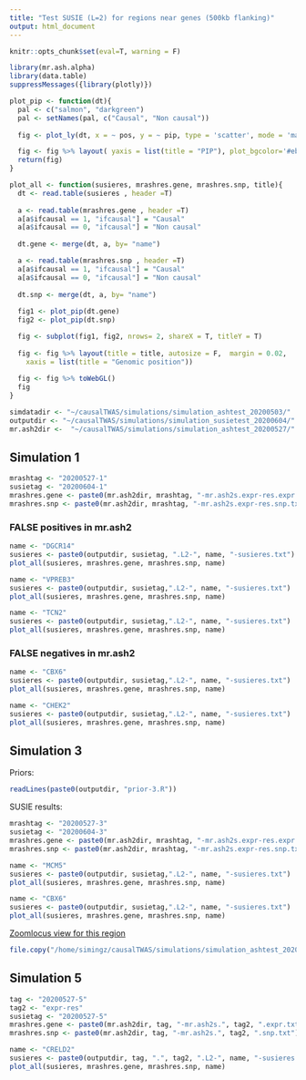```yaml
---
title: "Test SUSIE (L=2) for regions near genes (500kb flanking)"
output: html_document
---
```


```r
knitr::opts_chunk$set(eval=T, warning = F)
```

```r
library(mr.ash.alpha)
library(data.table)
suppressMessages({library(plotly)})

plot_pip <- function(dt){
  pal <- c("salmon", "darkgreen")
  pal <- setNames(pal, c("Causal", "Non causal"))
  
  fig <- plot_ly(dt, x = ~ pos, y = ~ pip, type = 'scatter', mode = 'markers', color = ~ ifcausal, colors = pal, text = ~paste("Name: ", name), width = 600, height = 400)

  fig <- fig %>% layout( yaxis = list(title = "PIP"), plot_bgcolor='#ebf6fc')
  return(fig)
}

plot_all <- function(susieres, mrashres.gene, mrashres.snp, title){
  dt <- read.table(susieres , header =T)
  
  a <- read.table(mrashres.gene , header =T)
  a[a$ifcausal == 1, "ifcausal"] = "Causal"
  a[a$ifcausal == 0, "ifcausal"] = "Non causal"
  
  dt.gene <- merge(dt, a, by= "name")

  a <- read.table(mrashres.snp , header =T)
  a[a$ifcausal == 1, "ifcausal"] = "Causal"
  a[a$ifcausal == 0, "ifcausal"] = "Non causal"
  
  dt.snp <- merge(dt, a, by= "name")
  
  fig1 <- plot_pip(dt.gene)
  fig2 <- plot_pip(dt.snp)

  fig <- subplot(fig1, fig2, nrows= 2, shareX = T, titleY = T)
  
  fig <- fig %>% layout(title = title, autosize = F,  margin = 0.02,
    xaxis = list(title = "Genomic position"))
  
  fig <- fig %>% toWebGL()
  fig
}
```


```r
simdatadir <- "~/causalTWAS/simulations/simulation_ashtest_20200503/"
outputdir <- "~/causalTWAS/simulations/simulation_susietest_20200604/"
mr.ash2dir <-  "~/causalTWAS/simulations/simulation_ashtest_20200527/"
```

## Simulation 1
```r
mrashtag <- "20200527-1"
susietag <- "20200604-1"
mrashres.gene <- paste0(mr.ash2dir, mrashtag, "-mr.ash2s.expr-res.expr.txt")
mrashres.snp <- paste0(mr.ash2dir, mrashtag, "-mr.ash2s.expr-res.snp.txt")
```

### FALSE positives in mr.ash2

```r
name <- "DGCR14"
susieres <- paste0(outputdir, susietag, ".L2-", name, "-susieres.txt")
plot_all(susieres, mrashres.gene, mrashres.snp, name)
```

```r
name <- "VPREB3"
susieres <- paste0(outputdir, susietag,".L2-", name, "-susieres.txt")
plot_all(susieres, mrashres.gene, mrashres.snp, name)
```

```r
name <- "TCN2"
susieres <- paste0(outputdir, susietag,".L2-", name, "-susieres.txt")
plot_all(susieres, mrashres.gene, mrashres.snp, name)
```


### FALSE negatives in mr.ash2
```r
name <- "CBX6"
susieres <- paste0(outputdir, susietag,".L2-", name, "-susieres.txt")
plot_all(susieres, mrashres.gene, mrashres.snp, name)
```

```r
name <- "CHEK2"
susieres <- paste0(outputdir, susietag,".L2-", name, "-susieres.txt")
plot_all(susieres, mrashres.gene, mrashres.snp, name)
```


## Simulation 3
Priors:
```r
readLines(paste0(outputdir, "prior-3.R"))
```

SUSIE results:
```r
mrashtag <- "20200527-3"
susietag <- "20200604-3"
mrashres.gene <- paste0(mr.ash2dir, mrashtag, "-mr.ash2s.expr-res.expr.txt")
mrashres.snp <- paste0(mr.ash2dir, mrashtag, "-mr.ash2s.expr-res.snp.txt")
```
```r

name <- "MCM5"
susieres <- paste0(outputdir, susietag,".L2-", name, "-susieres.txt")
plot_all(susieres, mrashres.gene, mrashres.snp, name)
```

```r
name <- "CBX6"
susieres <- paste0(outputdir, susietag,".L2-", name, "-susieres.txt")
plot_all(susieres, mrashres.gene, mrashres.snp, name)
```

[Zoomlocus view for this region](https://users.rcc.uchicago.edu/~simingz/chr22_39026778-40048655.pdf)
```r
file.copy("/home/simingz/causalTWAS/simulations/simulation_ashtest_20200503/snp_200622_CBX7/chr22_39026778-40048655.pdf", "~/public_html/chr22_39026778-40048655.pdf")
```

## Simulation 5

```r
tag <- "20200527-5"
tag2 <- "expr-res"
susietag <- "20200527-5"
mrashres.gene <- paste0(mr.ash2dir, tag, "-mr.ash2s.", tag2, ".expr.txt")
mrashres.snp <- paste0(mr.ash2dir, tag, "-mr.ash2s.", tag2, ".snp.txt")
```

```r
name <- "CRELD2"
susieres <- paste0(outputdir, tag, ".", tag2, ".L2-", name, "-susieres.txt")
plot_all(susieres, mrashres.gene, mrashres.snp, name)
```
